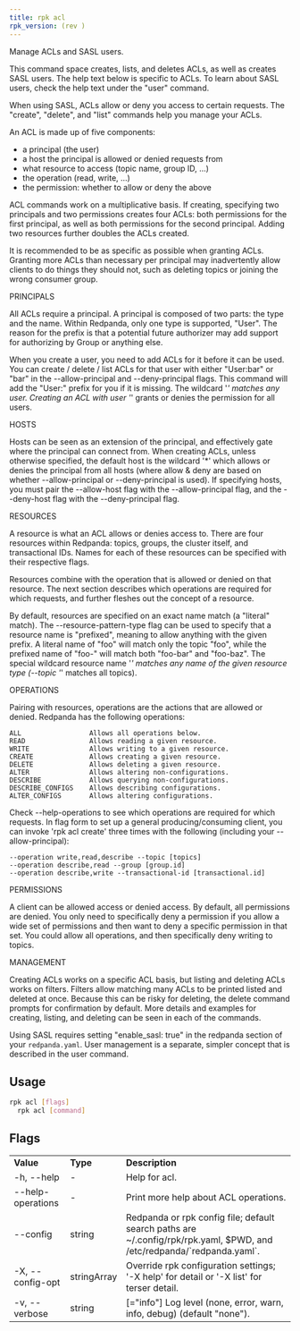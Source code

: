 ```yaml
---
title: rpk acl
rpk_version: (rev )
---
```


Manage ACLs and SASL users.

This command space creates, lists, and deletes ACLs, as well as creates SASL
users. The help text below is specific to ACLs. To learn about SASL users,
check the help text under the "user" command.

When using SASL, ACLs allow or deny you access to certain requests. The
"create", "delete", and "list" commands help you manage your ACLs.

An ACL is made up of five components:

- a principal (the user)
- a host the principal is allowed or denied requests from
- what resource to access (topic name, group ID, ...)
- the operation (read, write, ...)
- the permission: whether to allow or deny the above

ACL commands work on a multiplicative basis. If creating, specifying two
principals and two permissions creates four ACLs: both permissions for the
first principal, as well as both permissions for the second principal. Adding
two resources further doubles the ACLs created.

It is recommended to be as specific as possible when granting ACLs. Granting
more ACLs than necessary per principal may inadvertently allow clients to do
things they should not, such as deleting topics or joining the wrong consumer
group.

PRINCIPALS

All ACLs require a principal. A principal is composed of two parts: the type
and the name. Within Redpanda, only one type is supported, "User". The reason
for the prefix is that a potential future authorizer may add support for
authorizing by Group or anything else.

When you create a user, you need to add ACLs for it before it can be used. You
can create / delete / list ACLs for that user with either "User:bar" or "bar"
in the --allow-principal and --deny-principal flags. This command will add the
"User:" prefix for you if it is missing. The wildcard '_' matches any user.
Creating an ACL with user '_' grants or denies the permission for all users.

HOSTS

Hosts can be seen as an extension of the principal, and effectively gate where
the principal can connect from. When creating ACLs, unless otherwise specified,
the default host is the wildcard '\*' which allows or denies the principal from
all hosts (where allow & deny are based on whether --allow-principal or
--deny-principal is used). If specifying hosts, you must pair the --allow-host
flag with the --allow-principal flag, and the --deny-host flag with the
--deny-principal flag.

RESOURCES

A resource is what an ACL allows or denies access to. There are four resources
within Redpanda: topics, groups, the cluster itself, and transactional IDs.
Names for each of these resources can be specified with their respective flags.

Resources combine with the operation that is allowed or denied on that
resource. The next section describes which operations are required for which
requests, and further fleshes out the concept of a resource.

By default, resources are specified on an exact name match (a "literal" match).
The --resource-pattern-type flag can be used to specify that a resource name is
"prefixed", meaning to allow anything with the given prefix. A literal name of
"foo" will match only the topic "foo", while the prefixed name of "foo-" will
match both "foo-bar" and "foo-baz". The special wildcard resource name '_'
matches any name of the given resource type (--topic '_' matches all topics).

OPERATIONS

Pairing with resources, operations are the actions that are allowed or denied.
Redpanda has the following operations:

    ALL                 Allows all operations below.
    READ                Allows reading a given resource.
    WRITE               Allows writing to a given resource.
    CREATE              Allows creating a given resource.
    DELETE              Allows deleting a given resource.
    ALTER               Allows altering non-configurations.
    DESCRIBE            Allows querying non-configurations.
    DESCRIBE_CONFIGS    Allows describing configurations.
    ALTER_CONFIGS       Allows altering configurations.

Check --help-operations to see which operations are required for which
requests. In flag form to set up a general producing/consuming client, you can
invoke 'rpk acl create' three times with the following (including your
--allow-principal):

    --operation write,read,describe --topic [topics]
    --operation describe,read --group [group.id]
    --operation describe,write --transactional-id [transactional.id]

PERMISSIONS

A client can be allowed access or denied access. By default, all permissions
are denied. You only need to specifically deny a permission if you allow a wide
set of permissions and then want to deny a specific permission in that set.
You could allow all operations, and then specifically deny writing to topics.

MANAGEMENT

Creating ACLs works on a specific ACL basis, but listing and deleting ACLs
works on filters. Filters allow matching many ACLs to be printed listed and
deleted at once. Because this can be risky for deleting, the delete command
prompts for confirmation by default. More details and examples for creating,
listing, and deleting can be seen in each of the commands.

Using SASL requires setting "enable_sasl: true" in the redpanda section of your
`redpanda.yaml`. User management is a separate, simpler concept that is
described in the user command.

## Usage

```bash
rpk acl [flags]
  rpk acl [command]
```

## Flags

<table>
  <tbody>
    <tr>
      <td>
        <strong>Value</strong>
      </td>
      <td>
        <strong>Type</strong>
      </td>
      <td>
        <strong>Description</strong>
      </td>
    </tr>
    <tr>
      <td>-h, --help</td>
      <td>-</td>
      <td>Help for acl.</td>
    </tr>
    <tr>
      <td>--help-operations</td>
      <td>-</td>
      <td>Print more help about ACL operations.</td>
    </tr>
    <tr>
      <td>--config</td>
      <td>string</td>
      <td>
        Redpanda or rpk config file; default search paths are
        ~/.config/rpk/rpk.yaml, $PWD, and /etc/redpanda/`redpanda.yaml`.
      </td>
    </tr>
    <tr>
      <td>-X, --config-opt</td>
      <td>stringArray</td>
      <td>
        Override rpk configuration settings; '-X help' for detail or '-X list'
        for terser detail.
      </td>
    </tr>
    <tr>
      <td>-v, --verbose</td>
      <td>string</td>
      <td>
        [="info"] Log level (none, error, warn, info, debug) (default "none").
      </td>
    </tr>
  </tbody>
</table>
